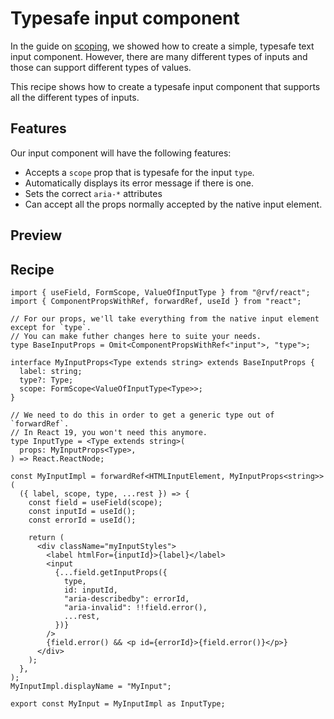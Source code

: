 
# Typesafe input component

In the guide on [scoping](/scoping), we showed how to create a simple, typesafe text input component.
However, there are many different types of inputs and those can support different types of values.

This recipe shows how to create a typesafe input component that supports all the different types of inputs.

## Features

Our input component will have the following features:

- Accepts a `scope` prop that is typesafe for the input `type`.
- Automatically displays its error message if there is one.
- Sets the correct `aria-*` attributes
- Can accept all the props normally accepted by the native input element.

## Preview

<TypesafeInput />

## Recipe

```tsx
import { useField, FormScope, ValueOfInputType } from "@rvf/react";
import { ComponentPropsWithRef, forwardRef, useId } from "react";

// For our props, we'll take everything from the native input element except for `type`.
// You can make futher changes here to suite your needs.
type BaseInputProps = Omit<ComponentPropsWithRef<"input">, "type">;

interface MyInputProps<Type extends string> extends BaseInputProps {
  label: string;
  type?: Type;
  scope: FormScope<ValueOfInputType<Type>>;
}

// We need to do this in order to get a generic type out of `forwardRef`.
// In React 19, you won't need this anymore.
type InputType = <Type extends string>(
  props: MyInputProps<Type>,
) => React.ReactNode;

const MyInputImpl = forwardRef<HTMLInputElement, MyInputProps<string>>(
  ({ label, scope, type, ...rest }) => {
    const field = useField(scope);
    const inputId = useId();
    const errorId = useId();

    return (
      <div className="myInputStyles">
        <label htmlFor={inputId}>{label}</label>
        <input
          {...field.getInputProps({
            type,
            id: inputId,
            "aria-describedby": errorId,
            "aria-invalid": !!field.error(),
            ...rest,
          })}
        />
        {field.error() && <p id={errorId}>{field.error()}</p>}
      </div>
    );
  },
);
MyInputImpl.displayName = "MyInput";

export const MyInput = MyInputImpl as InputType;
```
